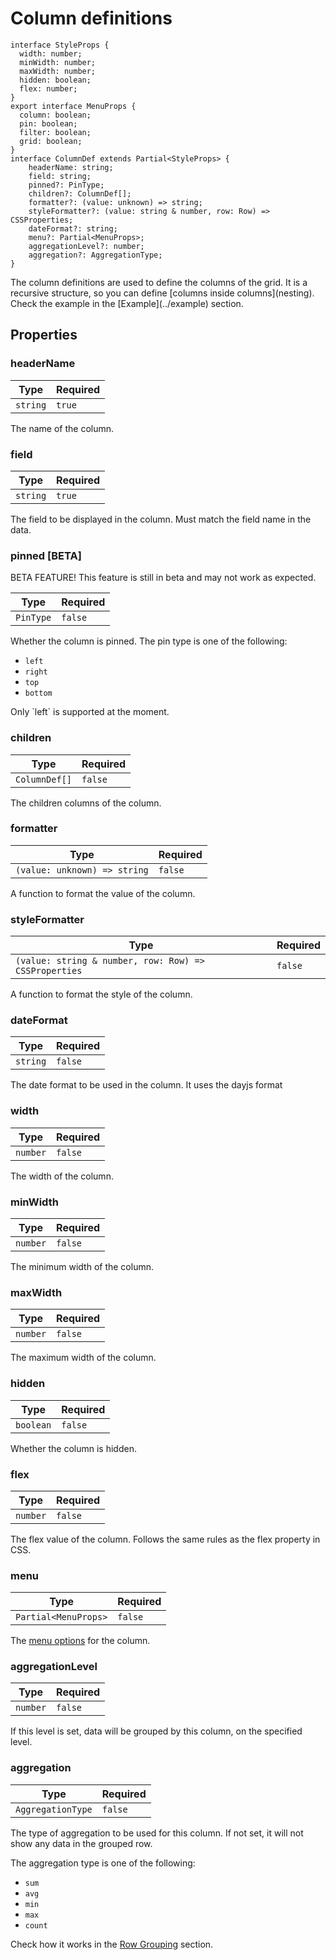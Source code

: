 
# Column definitions

```tsx
interface StyleProps {
  width: number;
  minWidth: number;
  maxWidth: number;
  hidden: boolean;
  flex: number;
}
export interface MenuProps {
  column: boolean;
  pin: boolean;
  filter: boolean;
  grid: boolean;
}
interface ColumnDef extends Partial<StyleProps> {
    headerName: string;
    field: string;
    pinned?: PinType;
    children?: ColumnDef[];
    formatter?: (value: unknown) => string;
    styleFormatter?: (value: string & number, row: Row) => CSSProperties;
    dateFormat?: string;
    menu?: Partial<MenuProps>;
    aggregationLevel?: number;
    aggregation?: AggregationType;
}
```

<Callout>
    The column definitions are used to define the columns of the grid. It is a recursive structure, so you can define [columns inside columns](nesting).
</Callout>

<Callout type="info">
  Check the example in the [Example](../example) section.
</Callout>

## Properties

### headerName

| Type | Required |
| ---- | -------- |
| `string` | `true` |

The name of the column.

### field

| Type | Required |
| ---- | -------- |
| `string` | `true` |

The field to be displayed in the column. Must match the field name in the data.

### pinned [BETA]

<Callout type="warning">
  BETA FEATURE! This feature is still in beta and may not work as expected.
</Callout>

| Type | Required |
| ---- | -------- |
| `PinType` | `false` |

Whether the column is pinned. The pin type is one of the following:

- `left`
- `right`
- `top`
- `bottom`

<Callout type="info">
  Only `left` is supported at the moment.
</Callout>

### children

| Type | Required |
| ---- | -------- |
| `ColumnDef[]` | `false` |

The children columns of the column.

### formatter

| Type | Required |
| ---- | -------- |
| `(value: unknown) => string` | `false` |

A function to format the value of the column.

### styleFormatter

| Type | Required |
| ---- | -------- |
| `(value: string & number, row: Row) => CSSProperties` | `false` |

A function to format the style of the column.

### dateFormat

| Type | Required |
| ---- | -------- |
| `string` | `false` |

The date format to be used in the column. It uses the dayjs format

### width

| Type | Required |
| ---- | -------- |
| `number` | `false` |

The width of the column.

### minWidth

| Type | Required |
| ---- | -------- |
| `number` | `false` |

The minimum width of the column.

### maxWidth

| Type | Required |
| ---- | -------- |
| `number` | `false` |

The maximum width of the column.

### hidden

| Type | Required |
| ---- | -------- |
| `boolean` | `false` |

Whether the column is hidden.

### flex

| Type | Required |
| ---- | -------- |
| `number` | `false` |

The flex value of the column. Follows the same rules as the flex property in CSS.

### menu

| Type | Required |
| ---- | -------- |
| `Partial<MenuProps>` | `false` |

The [menu options](./menu/overview) for the column.

### aggregationLevel

| Type | Required |
| ---- | -------- |
| `number` | `false` |

If this level is set, data will be grouped by this column, on the specified level.

### aggregation

| Type | Required |
| ---- | -------- |
| `AggregationType` | `false` |

The type of aggregation to be used for this column. If not set, it will not show any data in the grouped row.

The aggregation type is one of the following:

- `sum`
- `avg`
- `min`
- `max`
- `count`

Check how it works in the [Row Grouping](../rows/grouping) section.
